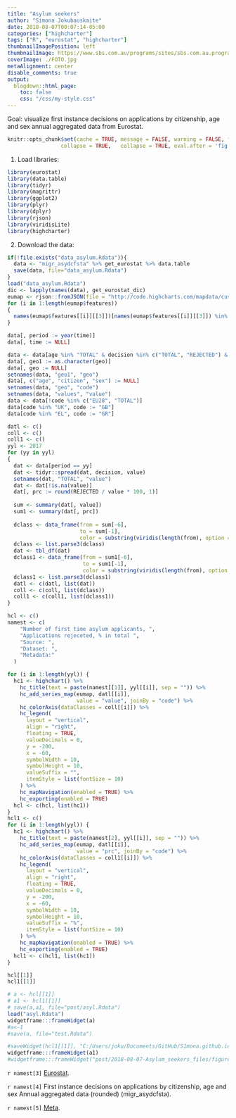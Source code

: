 ```yaml
---
title: "Asylum seekers"
author: "Simona Jokubauskaite"
date: 2018-08-07T00:07:14-05:00
categories: ["highcharter"]
tags: ["R", "eurostat", "highcharter"]
thumbnailImagePosition: left
thumbnailImage: https://www.sbs.com.au/programs/sites/sbs.com.au.programs/files/styles/full/public/quiz1.jpg?itok=1rF3vmuw.jpg
coverImage: ./FOTO.jpg
metaAlignment: center
disable_comments: true
output:
  blogdown::html_page:
    toc: false
    css: "/css/my-style.css"
--- 
```


Goal: visualize first instance decisions on applications by citizenship, age and sex annual aggregated data from Eurostat.

```r
knitr::opts_chunk$set(cache = TRUE, message = FALSE, warning = FALSE, fig.show = "animate",
                 collapse = TRUE,   collapse = TRUE, eval.after = 'fig.cap')
```

1. Load libraries:

```r
library(eurostat)
library(data.table)
library(tidyr)
library(magrittr)
library(ggplot2)
library(plyr)
library(dplyr)
library(rjson)
library(viridisLite)
library(highcharter)
```

2. Download the data:

```r
if(!file.exists("data_asylum.Rdata")){
  data <- "migr_asydcfsta" %>% get_eurostat %>% data.table
  save(data, file="data_asylum.Rdata")
}
load("data_asylum.Rdata")
dic <- lapply(names(data), get_eurostat_dic)
eumap <- rjson::fromJSON(file = "http://code.highcharts.com/mapdata/custom/europe.geo.json", method = 'C')
for (i in 1:length(eumap$features))
{
  names(eumap$features[[i]][[3]])[names(eumap$features[[i]][[3]]) %in% "iso-a2"] <- "code"
}
```
  

```r
data[, period := year(time)]
data[, time := NULL]

data <- data[age %in% "TOTAL" & decision %in% c("TOTAL", "REJECTED") & citizen %in% "TOTAL" & sex %in% "T", ]
data[, geo1 := as.character(geo)]
data[, geo := NULL]
setnames(data, "geo1", "geo")
data[, c("age", "citizen", "sex") := NULL]
setnames(data, "geo", "code")
setnames(data, "values", "value")
data <- data[!code %in% c("EU28", "TOTAL")]
data[code %in% "UK", code := "GB"]
data[code %in% "EL", code := "GR"]
```


```r
datl <- c()
coll <- c()
coll1 <- c()
yyl <- 2017
for (yy in yyl)
{
  dat <- data[period == yy]
  dat <- tidyr::spread(dat, decision, value)
  setnames(dat, "TOTAL", "value")
  dat <- dat[!is.na(value)]
  dat[, prc := round(REJECTED / value * 100, 1)]
  
  sum <- summary(dat[, value])
  sum1 <- summary(dat[, prc])
  
  dclass <- data_frame(from = sum[-6],
                       to = sum[-1],
                       color = substring(viridis(length(from), option = "C"), 0, 7))
  dclass <- list.parse3(dclass)
  dat <- tbl_df(dat)
  dclass1 <- data_frame(from = sum1[-6],
                        to = sum1[-1],
                        color = substring(viridis(length(from), option = "C"), 0, 7))
  dclass1 <- list.parse3(dclass1)
  datl <- c(datl, list(dat))
  coll <- c(coll, list(dclass))
  coll1 <- c(coll1, list(dclass1))
}  
```


```r
hcl <- c()
namest <- c(
    "Number of first time asylum applicants, ",
    "Applications rejeceted, % in total ",
    "Source: ",
    "Dataset: ",
    "Metadata:"
  )
```

```r
for (i in 1:length(yyl)) {
  hc1 <- highchart() %>%
    hc_title(text = paste(namest[[1]], yyl[[i]], sep = "")) %>%
    hc_add_series_map(eumap, datl[[i]],
                      value = "value", joinBy = "code") %>%
    hc_colorAxis(dataClasses = coll[[i]]) %>%
    hc_legend(
      layout = "vertical",
      align = "right",
      floating = TRUE,
      valueDecimals = 0,
      y = -200,
      x = -60,
      symbolWidth = 10,
      symbolHeight = 10,
      valueSuffix = "",
      itemStyle = list(fontSize = 10)
    ) %>%
    hc_mapNavigation(enabled = TRUE) %>%
    hc_exporting(enabled = TRUE)
  hcl <- c(hcl, list(hc1))
}
hcl1 <- c()
for (i in 1:length(yyl)) {
  hc1 <- highchart() %>%
    hc_title(text = paste(namest[2], yyl[[i]], sep = "")) %>%
    hc_add_series_map(eumap, datl[[i]],
                      value = "prc", joinBy = "code") %>%
    hc_colorAxis(dataClasses = coll1[[i]]) %>%
    hc_legend(
      layout = "vertical",
      align = "right",
      floating = TRUE,
      valueDecimals = 0,
      y = -200,
      x = -60,
      symbolWidth = 10,
      symbolHeight = 10,
      valueSuffix = "%",
      itemStyle = list(fontSize = 10)
    ) %>%
    hc_mapNavigation(enabled = TRUE) %>%
    hc_exporting(enabled = TRUE)
  hcl1 <- c(hcl1, list(hc1))
}
``` 

```r
hcl[[1]]
hcl1[[1]]
```


```r
# a <- hcl[[1]]
# a1 <- hcl1[[1]]
# save(a,a1, file="post/asyl.Rdata")
load("asyl.Rdata")
widgetframe:::frameWidget(a)
#a<-1
#save(a, file="test.Rdata")
```

```r
#saveWidget(hcl1[[1]], "C:/Users/joku/Documents/GitHub/S1mona.github.io/post/2018-08-07-Asylum_seekers_files/figure-html/widgets/asy2.html")
widgetframe:::frameWidget(a1)
#widgetframe:::frameWidget("post/2018-08-07-Asylum_seekers_files/figure-html/widgets/asy2.html")
```



`r namest[3]` [Eurostat](http://ec.europa.eu/eurostat).

`r namest[4]` First instance decisions on applications by citizenship, age and sex Annual aggregated data (rounded) (migr_asydcfsta).

`r namest[5]` [Meta](http://ec.europa.eu/eurostat/cache/metadata/en/migr_asyapp_esms.htm).

